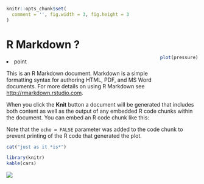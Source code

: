 ```r
knitr::opts_chunk$set(
  comment = '', fig.width = 3, fig.height = 3
)
```

# R Markdown ?

<li>point</li>

<div style= "float:right;position: relative; top: -40px;"> <!-- <- css -->
```r
plot(pressure)
```
</div>

This is an R Markdown document. Markdown is a simple formatting syntax for authoring HTML, PDF, and MS Word documents. For more details on using R Markdown see <http://rmarkdown.rstudio.com>.

When you click the **Knit** button a document will be generated that includes both content as well as the output of any embedded R code chunks within the document. You can embed an R code chunk like this:

Note that the `echo = FALSE` parameter was added to the code chunk to prevent printing of the R code that generated the plot.

```r
cat("just as it *is*")
```

```r
library(knitr)
kable(cars)
```

![](./_main_files/figure-html/nice-fig-1.png)
